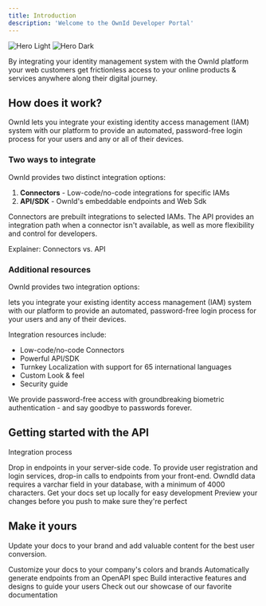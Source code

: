 ```yaml
---
title: Introduction
description: 'Welcome to the OwnId Developer Portal'
---
```


<img
  className="block dark:hidden"
  src="/images/hero-light.svg"
  alt="Hero Light"
/>
<img
  className="hidden dark:block"
  src="/images/hero-dark.svg"
  alt="Hero Dark"
/>

By integrating your identity management system with the OwnId platform your web customers get frictionless access to your online products & services anywhere along their digital journey. 

## How does it work?
OwnId lets you integrate your existing identity access management (<Tooltip tip="Synonymous with Id management systems, IdM.">IAM</Tooltip>) system with our platform to provide an automated, password-free login process for your users and any or all of their devices.

### Two ways to integrate
OwnId provides two distinct integration options:
1.  **Connectors** - Low-code/no-code integrations for specific <Tooltip tip="Synonymous with Id management systems, IdM.">IAM</Tooltip>s 
2.  **API/SDK** - OwnId's embeddable endpoints and Web Sdk  

Connectors are prebuilt integrations to selected IAMs. The API provides an integration path when a connector isn't available, as well as more flexibility and control for developers.

Explainer: Connectors vs. API


### Additional resources
OwnId provides two integration options:

 lets you integrate your existing identity access management (IAM) system with our platform to provide an automated, password-free login process for your users and any of their devices.

Integration resources include:
- Low-code/no-code Connectors
- Powerful API/SDK
- Turnkey Localization with support for 65 international languages
- Custom Look & feel
- Security guide

We provide password-free access with groundbreaking biometric authentication - and say goodbye to passwords forever.

## Getting started with the API

Integration process

<Steps>
  <Step title="Add end-points to your server">
    Drop in endpoints in your server-side code. 
  </Step>
  <Step title="Call endpoints from your front end pages">
    To provide user registration and login services, drop-in calls to endpoints from your front-end.
  </Step>
  <Step title="Add a field to your users table">
    OwndId data requires a varchar field in your database, with a minimum of 4000 characters.
  </Step>
</Steps>


<CardGroup cols={2}>
  <Card
    title="Edit Your Docs"
    icon="pen-to-square"
    href="https://mintlify.com/docs/quickstart"
  >
    Get your docs set up locally for easy development
  </Card>
  <Card
    title="Preview Changes"
    icon="image"
    href="https://mintlify.com/docs/development"
  >
    Preview your changes before you push to make sure they're perfect
  </Card>
</CardGroup>

## Make it yours

Update your docs to your brand and add valuable content for the best user conversion.

<CardGroup cols={2}>
  <Card
    title="Customize Style"
    icon="palette"
    href="https://mintlify.com/docs/settings/global"
  >
    Customize your docs to your company's colors and brands
  </Card>
  <Card
    title="Reference APIs"
    icon="code"
    href="https://mintlify.com/docs/api-playground/openapi"
  >
    Automatically generate endpoints from an OpenAPI spec
  </Card>
  <Card
    title="Add Components"
    icon="screwdriver-wrench"
    href="https://mintlify.com/docs/components/accordion"
  >
    Build interactive features and designs to guide your users
  </Card>
  <Card
    title="Get Inspiration"
    icon="stars"
    href="https://mintlify.com/customers"
  >
    Check out our showcase of our favorite documentation
  </Card>
</CardGroup>

